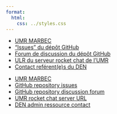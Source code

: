 ```yaml
---
format:
  html:
    css: ../styles.css
---
```


::: {.content-visible when-profile="french"}
* [UMR MARBEC](https://umr-marbec.fr/nous-connaitre/presentation-de-lumr/){.external target="_blank"}
* ["Issues" du dépôt GitHub](https://github.com/umr-marbec/den_pages/issues){.external target="_blank"}
* [Forum de discussion du dépôt GitHub](https://github.com/umr-marbec/den_pages/discussions){.external target="_blank"}
* [ULR du serveur rocket chat de l'UMR](https://tchat.ird.fr/home){.external target=“_blank”}
* [Contact reférent(e)s du DEN](mailto:marbec-den-admin@listes.ird.fr)
:::

::: {.content-visible when-profile="english"}
* [UMR MARBEC](https://umr-marbec.fr/nous-connaitre/presentation-de-lumr/){.external target="_blank"}
* [GitHub repository issues](https://github.com/umr-marbec/den_pages/issues){.external target="_blank"}
* [GitHub repository discussion forum](https://github.com/umr-marbec/den_pages/discussions){.external target=“_blank”}
* [UMR rocket chat server URL](https://tchat.ird.fr/home){.external target=“_blank”}
* [DEN admin ressource contact](mailto:marbec-den-admin@listes.ird.fr)
:::
